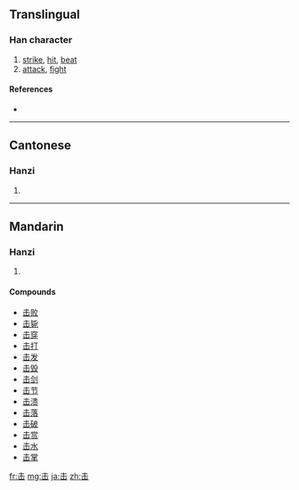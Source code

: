 {{also|擊}}
==Translingual==

===Han character===
{{Han char|rn=17|rad=凵|as=03|sn=5|four=|canj=手山 (QU)}}

# [[strike]], [[hit]], [[beat]]
# [[attack]], [[fight]]

====References====
* {{Han ref|kx=0135.121|hdz=10307.030|uh=51FB|ud=20987}}

----

==Cantonese==

===Hanzi===
{{yue-hanzi|jyut=|y=gik1|tra=擊}}

# {{defn|Cantonese|sort=凵03}}

----

==Mandarin==

===Hanzi===
{{cmn-hanzi|tra=擊|pin=[[jí]] ([[ji2]])|wg=chi<sup>2</sup>}}

# {{defn|Mandarin|sort=凵03}}

====Compounds====
* [[击败]]
* [[击毙]]
* [[击穿]]
* [[击打]]
* [[击发]]
* [[击毁]]
* [[击剑]]
* [[击节]]
* [[击溃]]
* [[击落]]
* [[击破]]
* [[击赏]]
* [[击水]]
* [[击掌]]

[[fr:击]]
[[mg:击]]
[[ja:击]]
[[zh:击]]